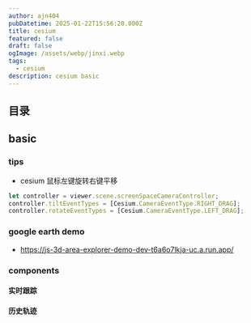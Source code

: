 ```yaml
---
author: ajn404
pubDatetime: 2025-01-22T15:56:20.000Z
title: cesium
featured: false
draft: false
ogImage: /assets/webp/jinxi.webp
tags:
  - cesium
description: cesium basic
---
```


## 目录

## basic


<CodeFromUrl
  lang="tsx"
  highlightRange="1,10"
  url="src/components/react/cesium/template.tsx"
/>

### tips

- cesium 鼠标左键旋转右键平移

```ts
let controller = viewer.scene.screenSpaceCameraController;
controller.tiltEventTypes = [Cesium.CameraEventType.RIGHT_DRAG];
controller.rotateEventTypes = [Cesium.CameraEventType.LEFT_DRAG];
```

### google earth demo

- https://js-3d-area-explorer-demo-dev-t6a6o7lkja-uc.a.run.app/

### components

#### 实时跟踪


<Trackline client:visible />

#### 历史轨迹
